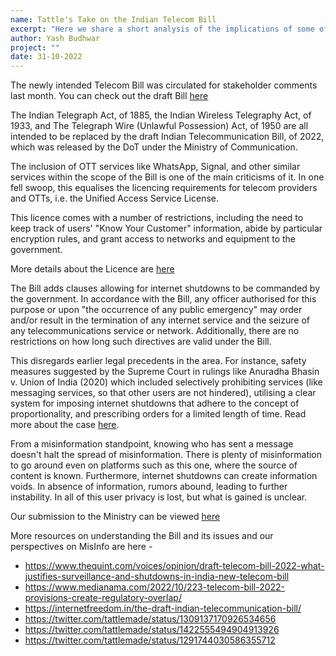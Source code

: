 ```yaml
---
name: Tattle's Take on the Indian Telecom Bill
excerpt: "Here we share a short analysis of the implications of some of the Bill's provisions on social communication platforms and misinformation"
author: Yash Budhwar
project: ""
date: 31-10-2022
---
```


The newly intended Telecom Bill was circulated for stakeholder comments last month. You can check out the draft Bill [here](https://dot.gov.in/sites/default/files/Draft%20Indian%20Telecommunication%20Bill%2C%202022.pdf)

The Indian Telegraph Act, of 1885, the Indian Wireless Telegraphy Act, of 1933, and The Telegraph Wire (Unlawful Possession) Act, of 1950 are
all intended to be replaced by the draft Indian Telecommunication Bill, of 2022, which was released by the DoT under the Ministry of Communication.

The inclusion of OTT services like WhatsApp, Signal, and other similar services within the scope of the Bill is one of the main criticisms of it. In
one fell swoop, this equalises the licencing requirements for telecom providers and OTTs, i.e. the Unified Access Service License.

This licence comes with a number of restrictions, including the need to keep track of users' "Know Your Customer" information, abide by particular
encryption rules, and grant access to networks and equipment to the government.

More details about the Licence are [here](https://dot.gov.in/access-services/introduction-unified-access-servicescellular-mobile-services)

The Bill adds clauses allowing for internet shutdowns to be commanded by the government. In accordance with the Bill, any officer authorised for
this purpose or upon "the occurrence of any public emergency" may order and/or result in the termination of any internet service and the seizure of any
telecommunications service or network. Additionally, there are no restrictions on how long such directives are valid under the Bill.

This disregards earlier legal precedents in the area. For instance, safety measures suggested by the Supreme Court in rulings like
Anuradha Bhasin v. Union of India (2020) which included selectively prohibiting services (like messaging services, so that other users are not hindered),
utilising a clear system for imposing internet shutdowns that adhere to the concept of proportionality, and prescribing orders for a limited
length of time. Read more about the case [here](https://www.scobserver.in/journal/4g-restoration-in-jk-3-must-reads/#:~:text=Gavai%2C%20in%20Anuradha%20Bhasin%20v,Government%20was%20trying%20to%20address).

From a misinformation standpoint, knowing who has sent a message doesn't halt the spread of misinformation. There is plenty of misinformation to
go around even on platforms such as this one, where the source of content is known. Furthermore, internet shutdowns can create information voids.
In absence of information, rumors abound, leading to further instability. In all of this user privacy is lost, but what is gained is unclear.

Our submission to the Ministry can be viewed [here](https://drive.google.com/file/d/16uhiKg7fjWmKmhDUiss8YWKhBqciCGTY/view?usp=sharing)

More resources on understanding the Bill and its issues and our perspectives on MisInfo are here -

- https://www.thequint.com/voices/opinion/draft-telecom-bill-2022-what-justifies-surveillance-and-shutdowns-in-india-new-telecom-bill
- https://www.medianama.com/2022/10/223-telecom-bill-2022-provisions-create-regulatory-overlap/
- https://internetfreedom.in/the-draft-indian-telecommunication-bill/
- https://twitter.com/tattlemade/status/1309137170926534656
- https://twitter.com/tattlemade/status/1422555494904913926
- https://twitter.com/tattlemade/status/1291744030586355712
